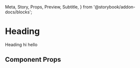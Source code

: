   Meta,
  Story,
  Props,
  Preview,
  Subtitle,
} from '@storybook/addon-docs/blocks';


<Meta title="Components/aa" component={Heading} />

# Heading

<Subtitle>Heading</Subtitle>
<Preview withToolbar withSource="open">
  <Story name="Base">
    <Heading>hi</Heading>
  </Story>
</Preview>
<Preview withToolbar withSource="open">
  <Story name="With responsive columns">
    <Heading>hello</Heading>
  </Story>
</Preview>

## Component Props

<Props of={Heading} />
